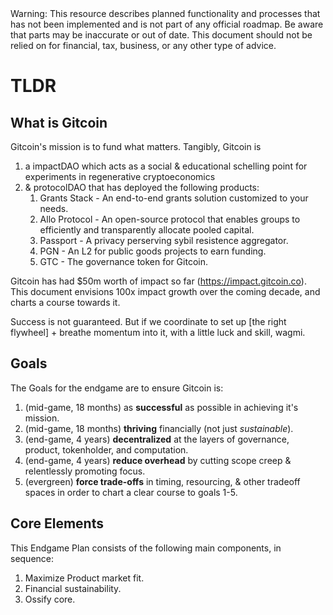 
<Callout type="warning">
  Warning: This resource describes planned functionality and processes that has
  not been implemented and is not part of any official roadmap. Be aware that parts may be inaccurate or out of
  date.  This document should not be relied on for financial, tax, business, or any other type of advice.
</Callout>

# TLDR

## What is Gitcoin

Gitcoin's mission is to fund what matters.  Tangibly, Gitcoin is 

1. a impactDAO which acts as a social & educational schelling point for experiments in regenerative cryptoeconomics 
2. & protocolDAO that has deployed the following products:
    1. Grants Stack - An end-to-end grants solution customized to your needs.
    2. Allo Protocol -  An open-source protocol that enables groups to efficiently and transparently allocate pooled capital.
    3. Passport - A privacy perserving sybil resistence aggregator.
    4. PGN - An L2 for public goods projects to earn funding.
    5. GTC - The governance token for Gitcoin.


Gitcoin has had $50m worth of impact so far (https://impact.gitcoin.co).  This document envisions 100x impact growth over the coming decade, and charts a course towards it.

Success is not guaranteed.  But if we coordinate to set up [the right flywheel] + breathe momentum into it, with a little luck and skill, wagmi.

## Goals 

The Goals for the endgame are to ensure Gitcoin is:

1. (mid-game, 18 months) as **successful** as possible in achieving it's mission.
2. (mid-game, 18 months) **thriving** financially (not just *sustainable*).
3. (end-game, 4 years) **decentralized** at the layers of governance, product, tokenholder, and computation.
4. (end-game, 4 years) **reduce overhead** by cutting scope creep & relentlessly promoting focus.
5. (evergreen) **force trade-offs** in timing, resourcing, & other tradeoff spaces in order to chart a clear course to goals 1-5.

## Core Elements

This Endgame Plan consists of the following main components, in sequence:
1. Maximize Product market fit.
2. Financial sustainability.
3. Ossify core.

